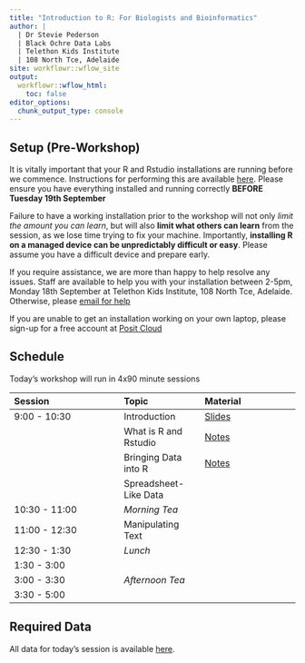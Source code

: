 ```yaml
---
title: "Introduction to R: For Biologists and Bioinformatics"
author: |
  | Dr Stevie Pederson
  | Black Ochre Data Labs
  | Telethon Kids Institute
  | 108 North Tce, Adelaide
site: workflowr::wflow_site
output:
  workflowr::wflow_html:
    toc: false
editor_options:
  chunk_output_type: console
---
```


## Setup (Pre-Workshop)

It is vitally important that your R and Rstudio installations are running before we commence.
Instructions for performing this are available [here]().
Please ensure you have everything installed and running correctly **BEFORE Tuesday 19th September**

Failure to have a working installation prior to the workshop will not only *limit the amount you can learn*, but will also **limit what others can learn** from the session, as we lose time trying to fix your machine.
Importantly, **installing R on a managed device can be unpredictably difficult or easy**.
Please assume you have a difficult device and prepare early.

If you require assistance, we are more than happy to help resolve any issues.
Staff are available to help you with your installation between 2-5pm, Monday 18th September at Telethon Kids Institute, 108 North Tce, Adelaide.
Otherwise, please [email for help](mailto:stephen.pederson@telethonkids.org.au)

If you are unable to get an installation working on your own laptop, please sign-up for a free account at [Posit Cloud](https://posit.cloud/)

## Schedule

Today's workshop will run in 4x90 minute sessions

| Session | Topic | Material |
|:------- |:----- |:------ |
| 9:00 - 10:30  | Introduction | [Slides](intro_slides.html#/title-slide) | 
|               | What is R and Rstudio | [Notes](rstudio.html) |
|               | Bringing Data into R | [Notes](data_import.html) |
|               | Spreadsheet-Like Data | |
| 10:30 - 11:00 | *Morning Tea*         | |
| 11:00 - 12:30 | Manipulating Text     | |
| 12:30 - 1:30  | *Lunch*               | |
| 1:30 - 3:00   |                       | |
| 3:00 - 3:30   | *Afternoon Tea*       | |
| 3:30 - 5:00   |                       | |

## Required Data

All data for today's session is available [here]().